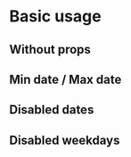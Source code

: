 



# Basic usage

## Without props

<Playground>
<WindowCalendar/>
</Playground>

## Min date / Max date

<Playground>
<WindowCalendar
  min={new Date(2019, 0)} // Minimum month to render
  minDate={new Date(2019, 0, 11)} // Minimum selectable date
  max={new Date(2019, 3)} // Maximum month to render
  maxDate={new Date(2019, 2, 15)} // Minimum selectable date
/>
</Playground>

## Disabled dates

<Playground>
<WindowCalendar
  disabledDates={[
    new Date(2019, 4, 10),
    new Date(2019, 4, 13),
    new Date(2019, 4, 17),
  ]}
/>
</Playground>

## Disabled weekdays

<Playground>
<WindowCalendar disabledDays={[0, 6]} />
</Playground>
